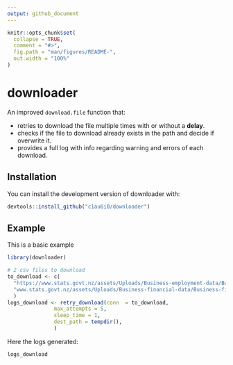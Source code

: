 ```yaml
---
output: github_document
---
```


<!-- README.md is generated from README.Rmd. Please edit that file -->

```r
knitr::opts_chunk$set(
  collapse = TRUE,
  comment = "#>",
  fig.path = "man/figures/README-",
  out.width = "100%"
)
```

# downloader

<!-- badges: start -->

<!-- badges: end -->

An improved `download.file` function that:

-   retries to download the file multiple times with or without a **delay**.
-   checks if the file to download already exists in the path and decide if overwrite it.
-   provides a full log with info regarding warning and errors of each download.

## Installation

You can install the development version of downloader with:

``` r
devtools::install_github("c1au6i0/downloader")
```

## Example

This is a basic example

```r
library(downloader)

# 2 csv files to download
to_download <- c(
  "https://www.stats.govt.nz/assets/Uploads/Business-employment-data/Business-employment-data-September-2022-quarter/Download-data/Business-employment-data-september-2022-quarter-csv.zip", 
  "www.stats.govt.nz/assets/Uploads/Business-financial-data/Business-financial-data-September-2022-quarter/Download-data/business-financial-data-september-2022-quarter-csv.zip"
  )
logs_download <- retry_download(conn  = to_download, 
               max_attempts = 5, 
               sleep_time = 1, 
               dest_path = tempdir(),  
               )
```


Here the logs generated:

```r
logs_download
```

